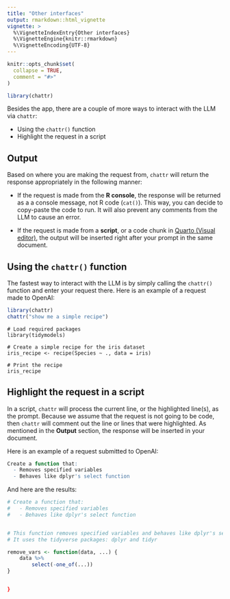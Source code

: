 ```yaml
---
title: "Other interfaces"
output: rmarkdown::html_vignette
vignette: >
  %\VignetteIndexEntry{Other interfaces}
  %\VignetteEngine{knitr::rmarkdown}
  %\VignetteEncoding{UTF-8}
---
```


```r
knitr::opts_chunk$set(
  collapse = TRUE,
  comment = "#>"
)

library(chattr)
```

Besides the app, there are a couple of more ways to interact with the LLM via 
`chattr`:

- Using the `chattr()` function
- Highlight the request in a script

## Output 

Based on where you are making the request from, `chattr` will return the response 
appropriately in the following manner:

- If the request is made from the **R console**, the response will be returned as a
a console message, not R code (`cat()`). This way, you can decide to copy-paste the 
code to run.  It will also prevent any comments from the LLM to cause an error.

- If the request is made from a **script**, or a code chunk in
[Quarto (Visual editor)](https://quarto.org/docs/visual-editor/),
the output will be inserted right after your prompt in the same document.


## Using the `chattr()` function

The fastest way to interact with the LLM is by simply calling the `chattr()` 
function and enter your request there. Here is an example of a request made to
OpenAI:

```r
library(chattr)
chattr("show me a simple recipe")
```
```
# Load required packages
library(tidymodels)

# Create a simple recipe for the iris dataset
iris_recipe <- recipe(Species ~ ., data = iris) 

# Print the recipe
iris_recipe
```

## Highlight the request in a script

In a script, `chattr` will process the current line, or the highlighted line(s),
as the prompt. Because we assume that the request is not going to be code, then
`chattr` will comment out the line or lines that were highlighted. As mentioned
in the **Output** section, the response will be inserted in your document.

Here is an example of a request submitted to OpenAI:

```r
Create a function that:
  - Removes specified variables
  - Behaves like dplyr's select function
```

And here are the results: 

```r
# Create a function that:
#   - Removes specified variables
#   - Behaves like dplyr's select function


# This function removes specified variables and behaves like dplyr's select function
# It uses the tidyverse packages: dplyr and tidyr

remove_vars <- function(data, ...) {
    data %>%
        select(-one_of(...))
}


}
```
